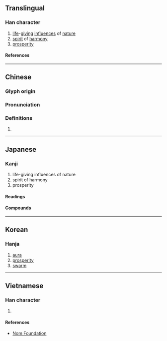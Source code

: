 {{also|氲}}
{{character info}}
==Translingual==

===Han character===
{{Han char|rn=84|rad=气|as=10|sn=14|four=80117|canj=ONWOT|ids=⿹气𥁕}}

# [[life]]-[[giving]] [[influence]]s of [[nature]]
# [[spirit]] of [[harmony]]
# [[prosperity]]

====References====
{{Han ref|kx=0600.030|dkj=17075|dj=0992.060|hdz=32013.090|uh=6C33}}

----

==Chinese==
{{zh-forms|s=氲}}

===Glyph origin===
{{Han etym|氲}}

===Pronunciation===
{{zh-pron
|m=yūn
|c=wan1
|mc=y
|cat=n
}}

===Definitions===
{{zh-hanzi}}

# {{zh-only|氤氳}}

----

==Japanese==
{{ja-kanji forms|氲|氳|ex=y}}

===Kanji===
{{ja-kanji|grade=|rs=气10|shin=氲}}

# life-giving influences of nature
# spirit of harmony
# prosperity

====Readings====
{{ja-readings
|goon=うん<うん
|kanon=うん<うん
|kun=さかん-
}}

====Compounds====
{{col2-u|ja
|{{ja-r|氳%氳|うん%うん}}
|{{ja-r|氤%氳|いん%うん}} ({{ja-r|絪%縕|いん%うん|rom=-}})
|{{ja-r|氛%氳|ふん%うん}}
}}

----

==Korean==

===Hanja===
{{ko-hanja|온}}

# [[aura]]
# [[prosperity]]
# [[swarm]]

----

==Vietnamese==

===Han character===
{{vi-readings|rs=气10|reading=[[giầm]], [[rầm]]}}

# {{rfdef|vi|sort=气10}}

====References====
* [http://nomfoundation.org/common/nom_details.php?codepoint=6c33 Nom Foundation]